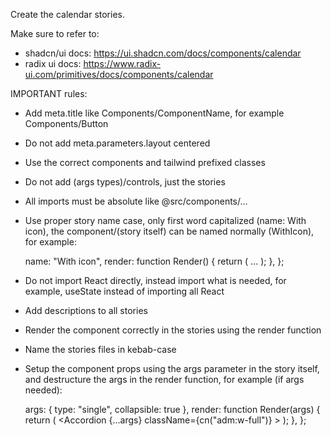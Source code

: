 Create the calendar stories.

Make sure to refer to: 
- shadcn/ui docs: https://ui.shadcn.com/docs/components/calendar
- radix ui docs: https://www.radix-ui.com/primitives/docs/components/calendar

IMPORTANT rules:
- Add meta.title like Components/ComponentName, for example Components/Button
- Do not add meta.parameters.layout centered
- Use the correct components and tailwind prefixed classes
- Do not add (args types)/controls, just the stories
- All imports must be absolute like @src/components/...
- Use proper story name case, only first word capitalized (name: With icon), the component/(story itself) can be named normally (WithIcon), for example:

  name: "With icon",
  render: function Render() {
    return (
      <Field>
        ...
      </Field>
    );
  },
};

- Do not import React directly, instead import what is needed, for example, useState instead of importing all React
- Add descriptions to all stories
- Render the component correctly in the stories using the render function
- Name the stories files in kebab-case
- Setup the component props using the args parameter in the story itself, and destructure the args in the render function, for example (if args needed):

  args: { type: "single", collapsible: true },
  render: function Render(args) {
    return (
      <Accordion
        {...args}
        className={cn("adm:w-full")}
      >
      </Accordion>
    );
  },
};